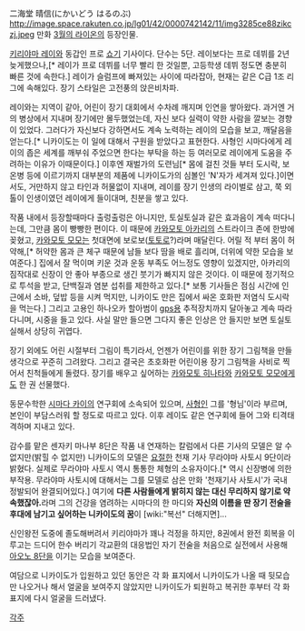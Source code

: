 二海堂 晴信(にかいどう はるのぶ)
http://image.space.rakuten.co.jp/lg01/42/0000742142/11/img3285ce88zikczj.jpeg
만화 [[3월의 라이온]]의 등장인물.

[[키리야마 레이]]와 동갑인 프로 [[쇼기]] 기사이다. 단수는 5단. 레이보다는 프로 데뷔를 2년 늦게했으나,[* 레이가 프로 데뷔를 너무 빨리 한 것일뿐, 고등학생 데뷔 정도면 충분히 빠른 것에 속한다.] 레이가 슬럼프에 빠져있는 사이에 따라잡아, 현재는 같은 C급 1조 리그에 속해있다. 장기 스타일은 고전풍의 앉은비차파.

레이와는 지역이 같아, 어린이 장기 대회에서 수차례 깨지며 인연을 쌓아왔다. 과거엔 거의 병상에서 지내며 장기에만 몰두했었는데, 자신 보다 실력이 약한 사람을 깔보는 경향이 있었다. 그러다가 자신보다 강하면서도 계속 노력하는 레이의 모습을 보고, 깨달음을 얻는다.[* 니카이도는 이 일에 대해서 구원을 받았다고 표현한다. 사형인 시마다에게 레이의 좁은 세계를 깨부숴 주었으면 한다는 부탁을 하는 등 여러모로 레이에게 도움을 주려하는 이유가 이때문이다.] 이후엔 재벌가의 도련님[* 몸에 걸친 것들 부터 도시락, 보온병 등에 이르기까지 대부분의 제품에 니카이도가의 심볼인 'N'자가 세겨져 있다.]이면서도, 거만하지 않고 타인과 허물없이 지내며, 레이를 장기 인생의 라이벌로 삼고, 쭉 외톨이 인생이였던 레이에게 들이대며, 친분을 쌓고 있다. 

작품 내에서 등장할때마다 출렁출렁은 아니지만, 토실토실과 같은 효과음이 계속 떠다니는데, 그만큼 몸이 빵빵한 편이다. 이 때문에 [[카와모토 아카리]]의 스트라이크 존에 한방에 꽂혔고, [[카와모토 모모]]는 첫대면에 보로보([[토토로]]?)라며 매달린다. 어릴 적 부터 몸이 허약해,[* 허약한 몸과 큰 체구 때문에 남들 보다 땀을 배로 흘리며, 더위에 약한 모습을 보여준다.] 집에서 잘 먹이며 키운 것과 운동 부족도 어느정도 영향이 있겠지만, 아카리의 짐작대로 신장이 안 좋아 부종으로 생긴 붓기가 빠지지 않은 것이다.
이 때문에 정기적으로 투석을 받고, 단백질과 염분 섭취를 제한하고 있다.[* 보통 기사들은 점심 시간에 인근에서 소바, 덮밥 등을 시켜 먹지만, 니카이도 만은 집에서 싸온 호화판 저염식 도시락을 먹는다.] 그리고 고용인 하나오카 할아범이 [[gps]]용 추적장치까지 달아놓고 계속 따라다니며, 시중을 들고 있다. 사실 말만 들으면 그다지 좋은 인상은 안 들지만 보면 토실토실해서 상당히 귀엽다.

장기 외에도 어린 시절부터 그림이 특기라서, 언젠가 어린이를 위한 장기 그림책을 만들 생각으로 꾸준히 그려왔다. 그리고 결국은 초호화판 어린이용 장기 그림책을 사비로 찍어서 친척들에게 돌렸다. 장기를 배우고 싶어하는 [[카와모토 히나타]]와 [[카와모토 모모]]에게도 한 권 선물했다.

동문수학한 [[시마다 카이]]의 연구회에 소속되어 있으며, [[사형]]인 그를 '형님'이라 부르며, 본인이 부담스러워 할 정도로 따르고 있다. 이후 레이도 같은 연구회에 들어 그와 티격태격하며 지내고 있다. 

감수를 맡은 센자키 마나부 8단은 작품 내 연재하는 칼럼에서 다른 기사의 모델은 알 수 없지만(밝힐 수 없지만) 니카이도의 모델은 [[요절]]한 천재 기사 무라야마 사토시 9단이라 밝혔다. 실제로 무라야마 사토시 역시 통통한 체형의 소유자이다.[* 역시 신장병에 의한 부작용. 무라야마 사토시에 대해서는 그를 모델로 삼은 만화 '천재기사 사토시'가 국내 정발되어 완결되어있다.] 여기에 '''다른 사람들에게 밝히지 않는 대신 무리하지 않기로 약속했잖아.'''라며 그의 건강을 염려하는 시마다의 한 마디와 '''자신의 이름을 딴 장기 전술을 후대에 남기고 싶어하는 니카이도의 꿈'''이 [wiki:"복선" 더해지면]...

신인왕전 도중에 졸도해버려서 키리야마가 꽤나 걱정을 하지만, 8권에서 완전 회복을 이루고는 드디어 한수 버리기 각교환의 대응법인 자기 전술을 처음으로 실전에서 사용해 [[아오노 8단]]을 이기는 모습을 보여준다.

여담으로 니카이도가 입원하고 있던 동안은 각 화 표지에서 니카이도가 나올 때 뒷모습만 나오거나 해서 얼굴을 보여주지 않았지만 니카이도가 퇴원하고 복귀한 후부터 각 화 표지에 다시 얼굴을 드러냈다.

[[각주]]

